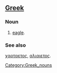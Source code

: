 ==[[Greek]]==
=== Noun ===

#[[eagle]].

=== See also ===

[[χαρταετος]], [[αλιαιετος]].

[[Category:Greek_nouns]]